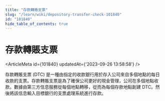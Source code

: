 ```yaml
---
title: "存款轉賬支票"
slug: "/learn/wiki/depository-transfer-check-101840"
id: "101840"
hide_table_of_contents: true
---
```



# 存款轉賬支票

<ArticleMeta id={101840} updatedAt={'2023-09-26 13:58:58'} />
<div className='border-solid border-b border-t-0 my-4 border-[var(--ifm-color-gray-300)]' />

存款轉賬支票 (DTC) 是一種由指定的收款銀行用於存入公司來自多個地點的每日收款的支票。存款轉賬支票是為了確保公司更好的現金管理，公司在多個地點收款。數據由第三方信息服務從每個地點轉移，從而為每個存款地點創建 DTC。然後將該信息輸入目標銀行的支票處理系統進行存款。

